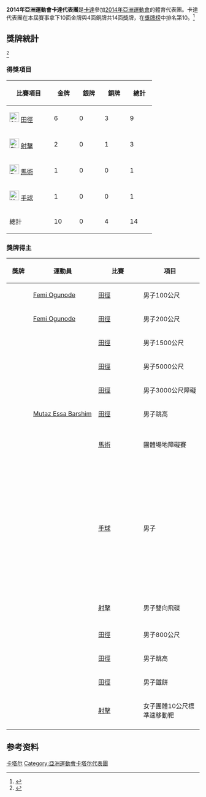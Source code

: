 {{noteTA
|T=zh-hans:2014年亚洲运动会卡塔尔代表团; zh-hant:2014年亞洲運動會卡塔爾代表團; zh-tw:2014年亞洲運動會卡達代表團; zh-sg:2014年亚洲运动会卡塔尔代表团
|G1=Sports
|G2=地名
}}
{{Infobox Country Asian Games
|NOC=QAT
|year=2014
|competitors= 
|sports=
|flagbearer=
|location={{KOR}}[[仁川廣域市|仁川廣域市]]
|start_date={{Start date|2014|09|19}}
|end_date={{End date|2014|10|04}}  
|gold=10 
|silver=0
|bronze=4
|rank=10
|previous=[[2010年亚洲运动会卡塔尔代表团|2010]]
|next=[[2018年亞洲運動會卡達代表團|2018]]
}}
'''2014年亞洲運動會卡達代表團'''是[[卡達|卡達]]參加[[2014年亞洲運動會|2014年亞洲運動會]]的體育代表團。卡達代表團在本屆賽事拿下10面金牌與4面銅牌共14面獎牌，在[[2014年亞洲運動會獎牌榜|獎牌榜]]中排名第10。<ref>{{cite web|title=17th Asian Games Medals Standing|url=http://www.ocasia.org/OCA/Download/Default/8/5362/4/85362400335.pdf|publisher=Olympic Council of Asia|accessdate=2017-09-12|language=en|archive-url=https://web.archive.org/web/20150924070519/http://www.ocasia.org/OCA/Download/Default/8/5362/4/85362400335.pdf|archive-date=2015-09-24|dead-url=yes}}</ref>
== 獎牌統計 ==
<ref>{{cite web|title=Medals - Qatar|url=https://www.incheon2014ag.org/Sports/Medals/MenuMedallists/?discipline=ALL&Date=ALL&NOC=QAT&lang=en|publisher=The 17th Incheon Asian Games Organizing Committee|deadurl=yes|archiveurl=https://web.archive.org/web/20141006081755/https://www.incheon2014ag.org/Sports/Medals/MenuMedallists/?discipline=ALL&Date=ALL&NOC=QAT&lang=en|archivedate=2014-10-06|language=en|accessdate=2017-09-14}}</ref>
===得獎項目===

{| class="wikitable sortable" style="text-align:center;"
|-
! width=100|比賽項目
|bgcolor=gold width=50|'''金牌''' || bgcolor=silver width=50|'''銀牌''' || bgcolor=#cc9966 width=50|'''銅牌'''
! width=50|總計
|-
|align=left| [[File:Athletics_pictogram.svg|25px]] [[2014年亞洲運動會田徑比賽|田徑]] ||bgcolor=#fffcaf| 6||bgcolor=#e5e5e5| 0 ||bgcolor=#eecc99| 3 || 9
|-
|align=left| [[File:Shooting_pictogram.svg|25px]] [[2014年亞洲運動會射擊比賽|射擊]] ||bgcolor=#fffcaf| 2 ||bgcolor=#e5e5e5| 0 ||bgcolor=#eecc99| 1 || 3
|-
|align=left| [[File:Equestrian_pictogram.svg|25px]] [[2014年亞洲運動會馬術比賽|馬術]] ||bgcolor=#fffcaf| 1 ||bgcolor=#e5e5e5| 0 ||bgcolor=#eecc99| 0 || 1
|-
|align=left| [[File:Handball_pictogram.svg|25px]] [[2014年亞洲運動會手球比賽|手球]] ||bgcolor=#fffcaf| 1 ||bgcolor=#e5e5e5| 0 ||bgcolor=#eecc99| 0 || 1
|-
! 總計 || 10 || 0 || 4 || 14
|}

=== 獎牌得主 ===
{| class="wikitable sortable" style="font-size:100%"
|-
! width="80"|獎牌
! width="250"|運動員
! width="200"|比賽
! width="250"|項目
|-
| {{gold medal}} || [[Femi_Ogunode|Femi Ogunode]] || [[2014年亞洲運動會田徑比賽|田徑]] || 男子100公尺
|-
| {{gold medal}} || [[Femi_Ogunode|Femi Ogunode]] || [[2014年亞洲運動會田徑比賽|田徑]] || 男子200公尺
|-
| {{gold medal}} || {{link-en|Mohamad Al-Garni}} || [[2014年亞洲運動會田徑比賽|田徑]] || 男子1500公尺
|-
| {{gold medal}} || {{link-en|Mohamad Al-Garni}} || [[2014年亞洲運動會田徑比賽|田徑]] || 男子5000公尺
|-
| {{gold medal}} || {{link-en|Abubaker Ali Kamal}} || [[2014年亞洲運動會田徑比賽|田徑]] || 男子3000公尺障礙
|-
| {{gold medal}} || [[Mutaz_Essa_Barshim|Mutaz Essa Barshim]] || [[2014年亞洲運動會田徑比賽|田徑]] || 男子跳高
|-
| {{gold medal}} || {{link-en|Nasser Al-Ghazali}}<br />{{link-en|Sheikh Ali Al-Thani|Ali Al-Thani}}<br />{{link-en|Khalid Al-Emadi}}<br />{{link-en|Bassem Hassan Mohammed}} || [[2014年亞洲運動會馬術比賽|馬術]] || 團體場地障礙賽
|-
| {{gold medal}} || {{link-en|Hamdi Missaoui}}<br />{{link-en|Ameen Zakkar}}<br />{{link-en|Hassan Mabrouk}}<br />{{link-en|Bertrand Roiné}}<br />{{link-en|Rafael Capote}}<br />{{link-en|Abdulla Al-Karbi}}<br />{{link-en|Abdulrazzaq Murad}}<br />{{link-en|Yousuf Al-Abdulla}}<br />{{link-en|Eldar Memišević}}<br />{{link-en|Goran Stojanović}}<br />{{link-en|Borja Vidal}}<br />{{link-en|Kamalaldin Mallash}}<br />{{link-en|Youssef Benali|Youssef Benali (handballer)}}<br />{{link-en|Hamad Madadi}}<br />{{link-en|Hadi Hamdoon}}<br />{{link-en|Mahmoud Hassaballa}} ||  [[2014年亞洲運動會手球比賽|手球]] || 男子
|-
| {{gold medal}} || {{link-en|Masoud Al-Athba}}<br />{{link-en|Rashid Al-Athba}}<br />{{link-en|Hamad Al-Marri}} || [[2014年亞洲運動會射擊比賽|射擊]] || 男子雙向飛碟
|-
| {{bronze medal}} || {{link-en|Jamal Hairane}} || [[2014年亞洲運動會田徑比賽|田徑]] || 男子800公尺
|-
| {{bronze medal}} || {{link-en|Muammer Aissa Barshim}} || [[2014年亞洲運動會田徑比賽|田徑]] || 男子跳高
|-
| {{bronze medal}} || {{link-en|Ahmed Mohamed Dheeb}} || [[2014年亞洲運動會田徑比賽|田徑]] || 男子鐵餅
|-
| {{bronze medal}} || {{link-en|Anisa Saleh Juma}}<br />{{link-en|Amal Mohammed}}<br />{{link-en|Saaida Humaid Taaeeb}} || [[2014年亞洲運動會射擊比賽|射擊]] || 女子團體10公尺標準速移動靶
|-
|}


==参考资料==
{{reflist}}
{{2014年亚洲运动会代表团}}
[[Category:2014年亚洲运动会代表团|卡塔尔]]
[[Category:亞洲運動會卡塔尔代表團|Category:亞洲運動會卡塔尔代表團]]